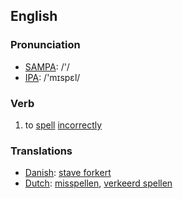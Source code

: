 ==English==

=== Pronunciation ===
*[[w:SAMPA|SAMPA]]: /'/
*[[w:IPA|IPA]]: /'mɪspεl/

=== Verb ===
{{en-infl-irreg|misspell|misspells|misspelling|misspelled|misspelt}}
# to [[spell]] [[incorrectly]]

=== Translations ===

*[[Danish]]: [[stave forkert]]
*[[Dutch]]: [[misspellen]], [[verkeerd spellen]]